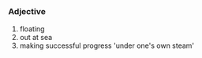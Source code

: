 =={{en}}==
===Adjective===
# floating
# out at sea
# making successful progress 'under one's own steam'